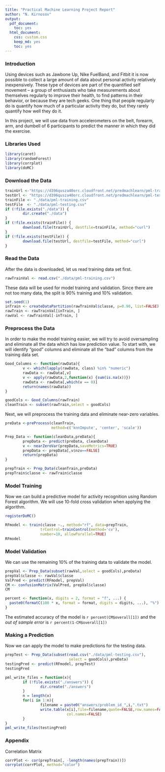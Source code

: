 ```yaml
---
title: "Practical Machine Learning Project Report"
author: "N. Kirnosov"
output:
  pdf_document:
    toc: yes
  html_document:
    css: custom.css
    keep_md: yes
    toc: yes
---
```

        
### Introduction  

Using devices such as Jawbone Up, Nike FuelBand, and Fitbit it is now possible 
to collect a large amount of data about personal activity relatively inexpensively. 
These type of devices are part of the quantified self movement – a group of 
enthusiasts who take measurements about themselves regularly to improve their 
health, to find patterns in their behavior, or because they are tech geeks. 
One thing that people regularly do is quantify how much of a particular activity 
they do, but they rarely quantify how well they do it.  

In this project, we will use data from accelerometers on the belt, forearm, 
arm, and dumbell of 6 participants to predict the manner in which they 
did the exercise.  

### Libraries Used

```r
library(caret)
library(randomForest)
library(corrplot)
library(doMC)
```

### Download the Data

```r
trainUrl <-"https://d396qusza40orc.cloudfront.net/predmachlearn/pml-training.csv"
testUrl <- "https://d396qusza40orc.cloudfront.net/predmachlearn/pml-testing.csv"
trainFile <- "./data/pml-training.csv"
testFile  <- "./data/pml-testing.csv"
if (!file.exists("./data")) {
        dir.create("./data")
}
if (!file.exists(trainFile)) {
        download.file(trainUrl, destfile=trainFile, method="curl")
}
if (!file.exists(testFile)) {
        download.file(testUrl, destfile=testFile, method="curl")
}
```  

### Read the Data

After the data is downloaded, let us read training data set first.

```r
rawTrainVal <- read.csv("./data/pml-training.csv")
```

These data will be used for model training and validation.
Since there are not too many data, the split is 90% training and 10% validation.

```r
set.seed(1)
inTrain <- createDataPartition(rawTrainVal$classe, p=0.90, list=FALSE)
rawTrain <- rawTrainVal[inTrain, ]
rawVal <- rawTrainVal[-inTrain, ]
```

### Preprocess the Data

In order to make the model training easier, we will try to avoid oversampling 
and eliminate all the data which has low prediction value. 
To start with, we will identify "good" columns and eliminate all the "bad"
columns from the training data set.

```r
Good_Columns <- function(rawData){
        v <- which(lapply(rawData, class) %in% "numeric")
        rawData <- rawData[,v]
        v <- apply(rawData,2,function(x) {sum(is.na(x))}) 
        rawData <- rawData[,which(v == 0)]
        return(names(rawData))
}

goodCols <- Good_Columns(rawTrain)
cleanTrain <- subset(rawTrain,select = goodCols)
```

Next, we will preprocess the training data and eliminate near-zero variables.

```r
preData <-preProcess(cleanTrain,
                     method=c('knnImpute', 'center', 'scale'))

Prep_Data <- function(cleanData,preData){
        prepData <- predict(preData, cleanData)
        v <- nearZeroVar(prepData,saveMetrics=TRUE)
        prepData <- prepData[,v$nzv==FALSE]
        return(prepData)
}

prepTrain <- Prep_Data(cleanTrain,preData)
prepTrain$classe <- rawTrain$classe
```

### Model Training

Now we can build a predictive model for activity recognition using Random Forest algorithm. We will use 10-fold cross validation when applying the algorithm.

```r
registerDoMC()

RFmodel <- train(classe ~., method="rf", data=prepTrain, 
                trControl=trainControl(method='cv'), 
                number=10, allowParallel=TRUE)
RFmodel
```

### Model Validation

We can use the remaining 10% of the training data to validate the model.

```r
prepVal <- Prep_Data(subset(rawVal,select = goodCols),preData)
prepVal$classe <- rawVal$classe
ValPred <- predict(RFmodel, prepVal)
CM <- confusionMatrix(ValPred, prepVal$classe)
CM
```

```r
percent <- function(x, digits = 2, format = "f", ...) {
  paste0(formatC(100 * x, format = format, digits = digits, ...), "%")
}
```
The estimated accuracy of the model is `r percent(CM$overall[1])`
and the *out of sample error* is `r percent(1-CM$overall[1])`

### Making a Prediction

Now we can apply the model to make predictions for the testing data.

```r
prepTest <- Prep_Data(subset(read.csv("./data/pml-testing.csv"),
                             select = goodCols),preData)
testingPred <- predict(RFmodel, prepTest)
testingPred
```

```r
pml_write_files = function(x){
        if (!file.exists("./answers")) {
                dir.create("./answers")
        }
        n = length(x)
        for(i in 1:n){
                filename = paste0("answers/problem_id_",i,".txt")
                write.table(x[i],file=filename,quote=FALSE,row.names=FALSE,
                            col.names=FALSE)
        }
}
pml_write_files(testingPred)
```

### Appendix

Correlation Matrix
```r
corrPlot <- cor(prepTrain[, -length(names(prepTrain))])
corrplot(corrPlot, method="color")
```